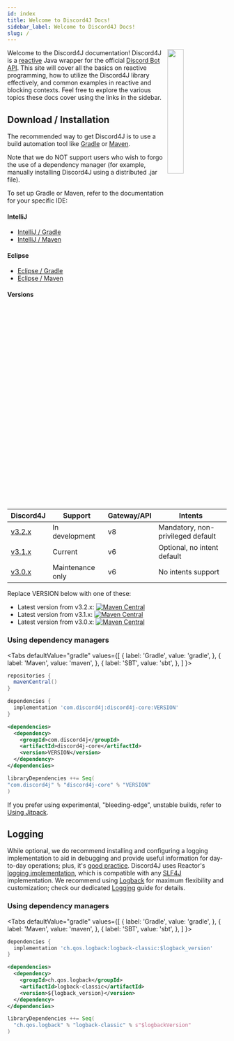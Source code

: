 ```yaml
---
id: index
title: Welcome to Discord4J Docs!
sidebar_label: Welcome to Discord4J Docs!
slug: /
---
```



<img align="right" src="/img/logo.svg" width="27%" />

Welcome to the Discord4J documentation! Discord4J is a [reactive](https://www.reactivemanifesto.org/) Java wrapper for the official [Discord Bot API](https://discordapp.com/developers/docs/intro). This site will cover all the basics on reactive programming, how to utilize the Discord4J library effectively, and common examples in reactive and blocking contexts. Feel free to explore the various topics these docs cover using the links in the sidebar.

## Download / Installation

The recommended way to get Discord4J is to use a build automation tool like
[Gradle](https://gradle.org/) or [Maven](https://maven.apache.org/).

Note that we do NOT support users who wish to forgo the use of a dependency manager 
(for example, manually installing Discord4J using a distributed .jar file).

To set up Gradle or Maven, refer to the documentation for your specific IDE:

#### IntelliJ

- [IntelliJ / Gradle](https://www.jetbrains.com/help/idea/getting-started-with-gradle.html)
- [IntelliJ / Maven](https://www.jetbrains.com/help/idea/maven-support.html)

#### Eclipse

- [Eclipse / Gradle](http://www.vogella.com/tutorials/EclipseGradle/article.html)
- [Eclipse / Maven](http://www.vogella.com/tutorials/EclipseMaven/article.html)

#### Versions

| Discord4J                                                    | Support          | Gateway/API | Intents                           |
| ------------------------------------------------------------ | ---------------- | ----------- | --------------------------------- |
| [v3.2.x](https://github.com/Discord4J/Discord4J/tree/master) | In development   | v8          | Mandatory, non-privileged default |
| [v3.1.x](https://github.com/Discord4J/Discord4J/tree/3.1.x)  | Current          | v6          | Optional, no intent default       |
| [v3.0.x](https://github.com/Discord4J/Discord4J/tree/3.0.x)  | Maintenance only | v6          | No intents support                |

Replace VERSION below with one of these:

- Latest version from v3.2.x: [![Maven Central](https://img.shields.io/maven-central/v/com.discord4j/discord4j-core/3.2.svg?style=flat-square)](https://search.maven.org/artifact/com.discord4j/discord4j-core)
- Latest version from v3.1.x: [![Maven Central](https://img.shields.io/maven-central/v/com.discord4j/discord4j-core/3.1.svg?style=flat-square)](https://search.maven.org/artifact/com.discord4j/discord4j-core)
- Latest version from v3.0.x: [![Maven Central](https://img.shields.io/maven-central/v/com.discord4j/discord4j-core/3.0.svg?style=flat-square)](https://search.maven.org/artifact/com.discord4j/discord4j-core)

### Using dependency managers

<Tabs
  defaultValue="gradle"
  values={[
    { label: 'Gradle', value: 'gradle', },
    { label: 'Maven', value: 'maven', },
    { label: 'SBT', value: 'sbt', },
  ]
}>
<TabItem value="gradle">

```groovy
repositories {
  mavenCentral()
}

dependencies {
  implementation 'com.discord4j:discord4j-core:VERSION'
}
```

</TabItem>

<TabItem value="maven">

```xml
<dependencies>
  <dependency>
    <groupId>com.discord4j</groupId>
    <artifactId>discord4j-core</artifactId>
    <version>VERSION</version>
  </dependency>
</dependencies>
```

</TabItem>
<TabItem value="sbt">

```scala
libraryDependencies ++= Seq(
"com.discord4j" % "discord4j-core" % "VERSION"
)
```

</TabItem>
</Tabs>

If you prefer using experimental, "bleeding-edge", unstable builds, refer to [Using Jitpack](using-jitpack).

## Logging

While optional, we do recommend installing and configuring a logging implementation to aid in debugging and provide useful information for day-to-day operations; plus, it's [good practice](https://softwareengineering.stackexchange.com/questions/37294/logging-why-and-what). Discord4J uses Reactor's [logging implementation](https://projectreactor.io/docs/core/release/reference/#_logging_a_sequence), which is compatible with any [SLF4J](https://www.slf4j.org/) implementation. We recommend using [Logback](https://logback.qos.ch/) for maximum flexibility and customization; check our dedicated [Logging](logging) guide for details.

### Using dependency managers

<Tabs
  defaultValue="gradle"
  values={[
    { label: 'Gradle', value: 'gradle', },
    { label: 'Maven', value: 'maven', },
    { label: 'SBT', value: 'sbt', },
  ]
}>
<TabItem value="gradle">

```groovy
dependencies {
  implementation 'ch.qos.logback:logback-classic:$logback_version'
}
```

</TabItem>

<TabItem value="maven">

```xml
<dependencies>
  <dependency>
    <groupId>ch.qos.logback</groupId>
    <artifactId>logback-classic</artifactId>
    <version>${logback_version}</version>
  </dependency>
</dependencies>
```

</TabItem>
<TabItem value="sbt">

```scala
libraryDependencies ++= Seq(
  "ch.qos.logback" % "logback-classic" % s"$logbackVersion"
)
```

</TabItem>
</Tabs>
